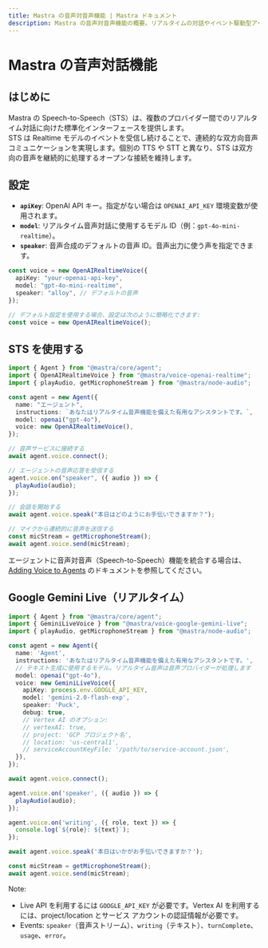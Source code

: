 ```yaml
---
title: Mastra の音声対音声機能 | Mastra ドキュメント
description: Mastra の音声対音声機能の概要。リアルタイムの対話やイベント駆動型アーキテクチャを含みます。
---
```


# Mastra の音声対話機能

## はじめに

Mastra の Speech-to-Speech（STS）は、複数のプロバイダー間でのリアルタイム対話に向けた標準化インターフェースを提供します。  
STS は Realtime モデルのイベントを受信し続けることで、連続的な双方向音声コミュニケーションを実現します。個別の TTS や STT と異なり、STS は双方向の音声を継続的に処理するオープンな接続を維持します。

## 設定

* **`apiKey`**: OpenAI API キー。指定がない場合は `OPENAI_API_KEY` 環境変数が使用されます。
* **`model`**: リアルタイム音声対話に使用するモデル ID（例：`gpt-4o-mini-realtime`）。
* **`speaker`**: 音声合成のデフォルトの音声 ID。音声出力に使う声を指定できます。

```typescript
const voice = new OpenAIRealtimeVoice({
  apiKey: "your-openai-api-key",
  model: "gpt-4o-mini-realtime",
  speaker: "alloy", // デフォルトの音声
});

// デフォルト設定を使用する場合、設定は次のように簡略化できます:
const voice = new OpenAIRealtimeVoice();
```


## STS を使用する

```typescript
import { Agent } from "@mastra/core/agent";
import { OpenAIRealtimeVoice } from "@mastra/voice-openai-realtime";
import { playAudio, getMicrophoneStream } from "@mastra/node-audio";

const agent = new Agent({
  name: "エージェント",
  instructions: `あなたはリアルタイム音声機能を備えた有用なアシスタントです。`,
  model: openai("gpt-4o"),
  voice: new OpenAIRealtimeVoice(),
});

// 音声サービスに接続する
await agent.voice.connect();

// エージェントの音声応答を受信する
agent.voice.on("speaker", ({ audio }) => {
  playAudio(audio);
});

// 会話を開始する
await agent.voice.speak("本日はどのようにお手伝いできますか？");

// マイクから連続的に音声を送信する
const micStream = getMicrophoneStream();
await agent.voice.send(micStream);
```

エージェントに音声対音声（Speech-to-Speech）機能を統合する場合は、[Adding Voice to Agents](../agents/adding-voice.mdx) のドキュメントを参照してください。


## Google Gemini Live（リアルタイム）

```typescript
import { Agent } from "@mastra/core/agent";
import { GeminiLiveVoice } from "@mastra/voice-google-gemini-live";
import { playAudio, getMicrophoneStream } from "@mastra/node-audio";

const agent = new Agent({
  name: 'Agent',
  instructions: 'あなたはリアルタイム音声機能を備えた有用なアシスタントです。',
  // テキスト生成に使用するモデル。リアルタイム音声は音声プロバイダーが処理します
  model: openai("gpt-4o"),
  voice: new GeminiLiveVoice({
    apiKey: process.env.GOOGLE_API_KEY,
    model: 'gemini-2.0-flash-exp',
    speaker: 'Puck',
    debug: true,
    // Vertex AI のオプション:
    // vertexAI: true, 
    // project: 'GCP プロジェクト名',
    // location: 'us-central1',
    // serviceAccountKeyFile: '/path/to/service-account.json',
  }),
});

await agent.voice.connect();

agent.voice.on('speaker', ({ audio }) => {
  playAudio(audio);
});

agent.voice.on('writing', ({ role, text }) => {
  console.log(`${role}: ${text}`);
});

await agent.voice.speak('本日はいかがお手伝いできますか？');

const micStream = getMicrophoneStream();
await agent.voice.send(micStream);
```

Note:

* Live API を利用するには `GOOGLE_API_KEY` が必要です。Vertex AI を利用するには、project/location とサービス アカウントの認証情報が必要です。
* Events: `speaker`（音声ストリーム）、`writing`（テキスト）、`turnComplete`、`usage`、`error`。

